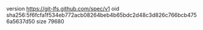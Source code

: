 version https://git-lfs.github.com/spec/v1
oid sha256:5f6fcfa1f534eb772acb08264beb4b65bdc2d48c3d826c766bcb4756a5637d50
size 79680

